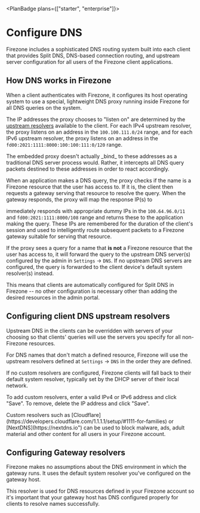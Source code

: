 
<PlanBadge plans={["starter", "enterprise"]}>

# Configure DNS

</PlanBadge>

Firezone includes a sophisticated DNS routing system built into each client that
provides Split DNS, DNS-based connection routing, and upstream server
configuration for all users of the Firezone client applications.

## How DNS works in Firezone

When a client authenticates with Firezone, it configures its host operating
system to use a special, lightweight DNS proxy running inside Firezone for all
DNS queries on the system.

The IP addresses the proxy chooses to "listen on" are determined by the
[upstream resolvers](#configuring-client-dns-upstream-resolvers) available to
the client. For each IPv4 upstream resolver, the proxy listens on an address in
the `100.100.111.0/24` range, and for each IPv6 upstream resolver, the proxy
listens on an address in the `fd00:2021:1111:8000:100:100:111:0/120` range.

<Alert color="info">
  The embedded proxy doesn't actually _bind_ to these addresses as a traditional
  DNS server process would. Rather, it intercepts all DNS query packets destined
  to these addresses in order to react accordingly.
</Alert>

When an application makes a DNS query, the proxy checks if the name is a
Firezone resource that the user has access to. If it is, the client then
requests a gateway serving that resource to resolve the query. When the gateway
responds, the proxy will map the response IP(s) to

immediately responds with appropriate dummy IPs in the `100.64.96.0/11` and
`fd00:2021:1111:8000/108` range and returns these to the application making the
query. These IPs are remembered for the duration of the client's session and
used to intelligently route subsequent packets to a Firezone gateway suitable
for serving that resource.

If the proxy sees a query for a name that **is not** a Firezone resource that
the user has access to, it will forward the query to the upstream DNS server(s)
configured by the admin in `Settings` -> `DNS`. If no upstream DNS servers are
configured, the query is forwarded to the client device's default system
resolver(s) instead.

This means that clients are automatically configured for Split DNS in Firezone
-- no other configuration is necessary other than adding the desired resources
in the admin portal.

## Configuring client DNS upstream resolvers

Upstream DNS in the clients can be overridden with servers of your choosing so
that clients' queries will use the servers you specify for all non-Firezone
resources.

For DNS names that don't match a defined resource, Firezone will use the
upstream resolvers defined at `Settings` -> `DNS` in the order they are defined.

If no custom resolvers are configured, Firezone clients will fall back to their
default system resolver, typically set by the DHCP server of their local
network.

To add custom resolvers, enter a valid IPv4 or IPv6 address and click "Save". To
remove, delete the IP address and click "Save".

<Alert color="info">
  Custom resolvers such as
  [Cloudflare](https://developers.cloudflare.com/1.1.1.1/setup/#1111-for-families)
  or [NextDNS](https://nextdns.io") can be used to block malware, ads, adult
  material and other content for all users in your Firezone account.
</Alert>

## Configuring Gateway resolvers

Firezone makes no assumptions about the DNS environment in which the gateway
runs. It uses the default system resolver you've configured on the gateway host.

This resolver is used for DNS resources defined in your Firezone account so it's
important that your gateway host has DNS configured properly for clients to
resolve names successfully.

<SupportOptions />
